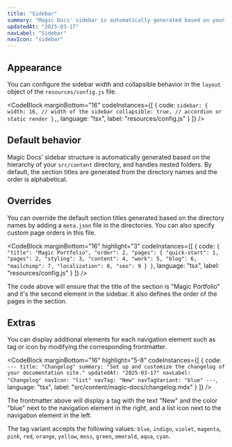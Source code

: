 ```yaml
---
title: "Sidebar"
summary: "Magic Docs' sidebar is automatically generated based on your content and sidebar configuration settings."
updatedAt: "2025-03-17"
navLabel: "Sidebar"
navIcon: "sidebar"
---
```


## Appearance

You can configure the sidebar width and collapsible behavior in the `layout` object of the `resources/config.js` file.

<CodeBlock
    marginBottom="16"
    codeInstances={[
  {
    code:
`sidebar: {
    width: 16, // width of the sidebar
    collapsible: true, // accordion or static render
},`,
    language: "tsx",
    label: "resources/config.js"
  }
]} />

## Default behavior

Magic Docs' sidebar structure is automatically generated based on the hierarchy of your `src/content` directory, and handles nested folders. By default, the section titles are generated from the directory names and the order is alphabetical.

## Overrides

You can override the default section titles generated based on the directory names by adding a `meta.json` file in the directories. You can also specify custom page orders in this file.

<CodeBlock
    marginBottom="16"
    highlight="3"
    codeInstances={[
  {
    code:
`{
    "title": "Magic Portfolio",
    "order": 2,
    "pages": {
      "quick-start": 1,
      "pages": 2,
      "styling": 3,
      "content": 4,
      "work": 5,
      "blog": 6,
      "mailchimp": 7,
      "localization": 8,
      "seo": 9
    }
}`,
    language: "tsx",
    label: "resources/config.js"
  }
]} />

The code above will ensure that the title of the section is "Magic Portfolio" and it's the second element in the sidebar. It also defines the order of the pages in the section.

## Extras

You can display additional elements for each navigation element such as tag or icon by modifying the corresponding frontmatter.

<CodeBlock
    marginBottom="16"
    highlight="5-8"
    codeInstances={[
  {
    code:
`---
title: "Changelog"
summary: "Set up and customize the changelog of your documentation site."
updatedAt: "2025-03-17"
navLabel: "Changelog"
navIcon: "list"
navTag: "New"
navTagVariant: "blue"
---`,
    language: "tsx",
    label: "src/content/magic-docs/changelog.mdx"
  }
]} />

The frontmatter above will display a tag with the text "New" and the color "blue" next to the navigation element in the right, and a list icon next to the navigation element in the left.

The tag variant accepts the following values: `blue`, `indigo`, `violet`, `magenta`, `pink`, `red`, `orange`, `yellow`, `moss`, `green`, `emerald`, `aqua`, `cyan`.